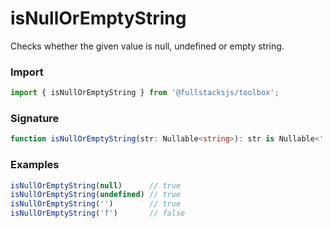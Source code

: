 # isNullOrEmptyString

Checks whether the given value is null, undefined or empty string.

### Import

```typescript copy
import { isNullOrEmptyString } from '@fullstacksjs/toolbox';
```

### Signature

```typescript copy
function isNullOrEmptyString(str: Nullable<string>): str is Nullable<''> {}
```

### Examples

```typescript copy
isNullOrEmptyString(null)      // true
isNullOrEmptyString(undefined) // true
isNullOrEmptyString('')        // true
isNullOrEmptyString('f')       // false
```
